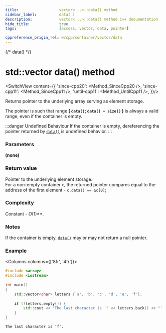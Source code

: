 ```yaml
---
title:					vector<...>::data() method
sidebar_label:			data( )
description:			vector<...>::data() method C++ documentation
hide_title:				true
tags:					[access, vector, data, pointer]

cppreference_origin_rel: w/cpp/container/vector/data
---
```




{/* data() */}

# std::vector data() method

<SwitchView content={{
	'since-cpp20': <Method_SinceCpp20 />,
	'since-cpp11': <Method_SinceCpp11 />,
	'until-cpp11': <Method_UntilCpp11 />,
}}/>

Returns pointer to the underlying array serving as element storage. 

The pointer is such that range **[ `data()`; `data() + size()` )** is always a valid range,
even if the container is empty.

:::danger Undefined Behaviour
If the container is empty, dereferencing the pointer returned by [`data()`](#) is <Tooltip title={Term_UndefinedBehaviour}>undefined behavior</Tooltip>.
:::

### Parameters

**(none)**

### Return value

Pointer to the underlying element storage.  
For a non-empty container `c`, the returned pointer compares equal to the address of the first element - `c.data() == &c[0]`;

### Complexity

Constant - *O*(1)**.

### Notes


If the container is empty, [`data()`](#) may or may not return a null pointer.

### Example

<Columns columns={['8fr', '4fr']}>
<div>

```cpp title='Main.cpp' showLineNumbers
#include <array>
#include <iostream>
 
int main()
{
    std::vector<char> letters {'a', 'b', 'c', 'd', 'e', 'f'};
 
    if (!letters.empty()) {
        std::cout << "The last character is '" << letters.back() << "'.\n";
    }  
}
```

</div>
<div>

```plaintext title="Output"
The last character is 'f'.
```

</div>
</Columns>
